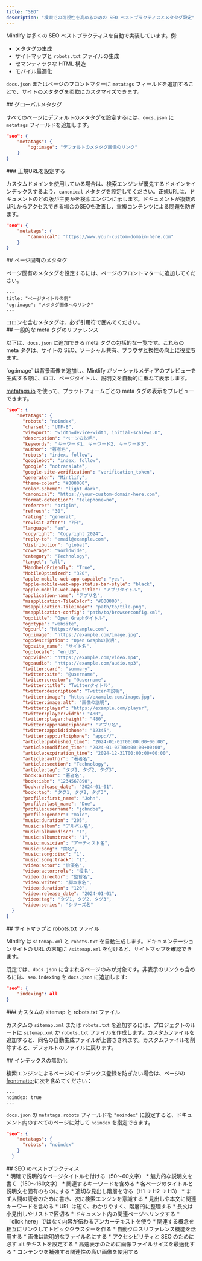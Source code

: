 ```yaml
---
title: "SEO"
description: "検索での可視性を高めるための SEO ベストプラクティスとメタタグ設定"
---
```


Mintlify は多くの SEO ベストプラクティスを自動で実装しています。例:

* メタタグの生成
* サイトマップと `robots.txt` ファイルの生成
* セマンティックな HTML 構造
* モバイル最適化

`docs.json` またはページのフロントマターに `metatags` フィールドを追加することで、サイトのメタタグを柔軟にカスタマイズできます。

<div id="global-meta-tags">
  ## グローバルメタタグ
</div>

すべてのページにデフォルトのメタタグを設定するには、`docs.json` に `metatags` フィールドを追加します。

```json
"seo": {
    "metatags": {
        "og:image": "デフォルトのメタタグ画像のリンク"
    }
}
```

<div id="set-a-canonical-url">
  ### 正規URLを設定する
</div>

カスタムドメインを使用している場合は、検索エンジンが優先するドメインをインデックスするよう、`canonical` メタタグを設定してください。正規URLは、ドキュメントのどの版が主要かを検索エンジンに示します。ドキュメントが複数のURLからアクセスできる場合のSEOを改善し、重複コンテンツによる問題を防ぎます。

```json
"seo": {
    "metatags": {
        "canonical": "https://www.your-custom-domain-here.com"
    }
}
```

<div id="page-specific-meta-tags">
  ## ページ固有のメタタグ
</div>

ページ固有のメタタグを設定するには、ページのフロントマターに追加してください。

```mdx
---
title: "ページタイトルの例"
"og:image": "メタタグ画像へのリンク"
---
```

<Note>
  コロンを含むメタタグは、必ず引用符で囲んでください。
</Note>

<div id="common-meta-tags-reference">
  ## 一般的な meta タグのリファレンス
</div>

以下は、`docs.json` に追加できる meta タグの包括的な一覧です。これらの meta タグは、サイトの SEO、ソーシャル共有、ブラウザ互換性の向上に役立ちます。

<Note>
  `og:image` は背景画像を追加し、Mintlify がソーシャルメディアのプレビューを生成する際に、ロゴ、ページタイトル、説明文を自動的に重ねて表示します。
</Note>

[metatags.io](https://metatags.io/) を使って、プラットフォームごとの meta タグの表示をプレビューできます。

```json expandable
"seo": {
    "metatags": {
      "robots": "noindex",
      "charset": "UTF-8",
      "viewport": "width=device-width, initial-scale=1.0",
      "description": "ページの説明",
      "keywords": "キーワード1, キーワード2, キーワード3",
      "author": "著者名",
      "robots": "index, follow",
      "googlebot": "index, follow",
      "google": "notranslate",
      "google-site-verification": "verification_token",
      "generator": "Mintlify",
      "theme-color": "#000000",
      "color-scheme": "light dark",
      "canonical": "https://your-custom-domain-here.com",
      "format-detection": "telephone=no",
      "referrer": "origin",
      "refresh": "30",
      "rating": "general",
      "revisit-after": "7日",
      "language": "en",
      "copyright": "Copyright 2024",
      "reply-to": "email@example.com",
      "distribution": "global",
      "coverage": "Worldwide",
      "category": "Technology",
      "target": "all",
      "HandheldFriendly": "True",
      "MobileOptimized": "320",
      "apple-mobile-web-app-capable": "yes",
      "apple-mobile-web-app-status-bar-style": "black",
      "apple-mobile-web-app-title": "アプリタイトル",
      "application-name": "アプリ名",
      "msapplication-TileColor": "#000000",
      "msapplication-TileImage": "path/to/tile.png",
      "msapplication-config": "path/to/browserconfig.xml",
      "og:title": "Open Graphタイトル",
      "og:type": "website",
      "og:url": "https://example.com",
      "og:image": "https://example.com/image.jpg",
      "og:description": "Open Graphの説明",
      "og:site_name": "サイト名",
      "og:locale": "en_US",
      "og:video": "https://example.com/video.mp4",
      "og:audio": "https://example.com/audio.mp3",
      "twitter:card": "summary",
      "twitter:site": "@username",
      "twitter:creator": "@username",
      "twitter:title": "Twitterタイトル",
      "twitter:description": "Twitterの説明",
      "twitter:image": "https://example.com/image.jpg",
      "twitter:image:alt": "画像の説明",
      "twitter:player": "https://example.com/player",
      "twitter:player:width": "480",
      "twitter:player:height": "480",
      "twitter:app:name:iphone": "アプリ名",
      "twitter:app:id:iphone": "12345",
      "twitter:app:url:iphone": "app://",
      "article:published_time": "2024-01-01T00:00:00+00:00",
      "article:modified_time": "2024-01-02T00:00:00+00:00",
      "article:expiration_time": "2024-12-31T00:00:00+00:00",
      "article:author": "著者名",
      "article:section": "Technology",
      "article:tag": "タグ1, タグ2, タグ3",
      "book:author": "著者名",
      "book:isbn": "1234567890",
      "book:release_date": "2024-01-01",
      "book:tag": "タグ1, タグ2, タグ3",
      "profile:first_name": "John",
      "profile:last_name": "Doe",
      "profile:username": "johndoe",
      "profile:gender": "male",
      "music:duration": "205",
      "music:album": "アルバム名",
      "music:album:disc": "1",
      "music:album:track": "1",
      "music:musician": "アーティスト名",
      "music:song": "曲名",
      "music:song:disc": "1",
      "music:song:track": "1",
      "video:actor": "俳優名",
      "video:actor:role": "役名",
      "video:director": "監督名",
      "video:writer": "脚本家名",
      "video:duration": "120",
      "video:release_date": "2024-01-01",
      "video:tag": "タグ1, タグ2, タグ3",
      "video:series": "シリーズ名"
  }
}
```

<div id="sitemaps-and-robotstxt-files">
  ## サイトマップと robots.txt ファイル
</div>

Mintlify は `sitemap.xml` と `robots.txt` を自動生成します。ドキュメンテーションサイトの URL の末尾に `/sitemap.xml` を付けると、サイトマップを確認できます。

既定では、`docs.json` に含まれるページのみが対象です。非表示のリンクも含めるには、`seo.indexing` を `docs.json` に追加します:

```json
"seo": {
    "indexing": all
}
```

<div id="custom-sitemaps-and-robotstxt-files">
  ### カスタムの sitemap と robots.txt ファイル
</div>

カスタムの `sitemap.xml` または `robots.txt` を追加するには、プロジェクトのルートに `sitemap.xml` か `robots.txt` ファイルを作成します。カスタムファイルを追加すると、同名の自動生成ファイルが上書きされます。カスタムファイルを削除すると、デフォルトのファイルに戻ります。

<div id="disabling-indexing">
  ## インデックスの無効化
</div>

検索エンジンによるページのインデックス登録を防ぎたい場合は、ページの[frontmatter](/ja/organize/pages)に次を含めてください：

```
---
noindex: true
---
```

`docs.json` の `metatags.robots` フィールドを `"noindex"` に設定すると、ドキュメント内のすべてのページに対して `noindex` を指定できます。

```json
"seo": {
    "metatags": {
      "robots": "noindex"
    }
  }
```

<div id="seo-best-practices">
  ## SEO のベストプラクティス
</div>

<AccordionGroup>
  <Accordion title="わかりやすいタイトルと説明文を書く">
    * 明確で説明的なページタイトルを付ける（50〜60文字）
    * 魅力的な説明文を書く（150〜160文字）
    * 関連するキーワードを含める
    * 各ページのタイトルと説明文を固有のものにする
  </Accordion>

  <Accordion title="コンテンツ構造を最適化する">
    * 適切な見出し階層を守る（H1 → H2 → H3）
    * まず人間の読者のために書き、次に検索エンジンを意識する
    * 見出しや本文に関連キーワードを含める
    * URL は短く、わかりやすく、階層的に整理する
    * 長文は小見出しやリストで区切る
  </Accordion>

  <Accordion title="内部リンク戦略">
    * ドキュメント内の関連ページへリンクする
    * 「click here」ではなく内容が伝わるアンカーテキストを使う
    * 関連する概念を相互にリンクしてトピッククラスターを作る
    * 自動クロスリファレンス機能を活用する
  </Accordion>

  <Accordion title="画像の SEO">
    * 画像は説明的なファイル名にする
    * アクセシビリティと SEO のために必ず alt テキストを設定する
    * 高速表示のために画像ファイルサイズを最適化する
    * コンテンツを補強する関連性の高い画像を使用する
  </Accordion>
</AccordionGroup>